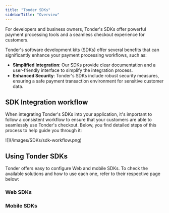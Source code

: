 ```yaml
---
title: "Tonder SDKs"
sidebarTitle: "Overview"
---
```


For developers and business owners, Tonder's SDKs offer powerful payment processing tools and a seamless checkout experience for customers.

Tonder's software development kits (SDKs) offer several benefits that can significantly enhance your payment processing workflows, such as:

- **Simplified Integration**: Our SDKs provide clear documentation and a user-friendly interface to simplify the integration process.
- **Enhanced Security**: Tonder's SDKs include robust security measures, ensuring a safe payment transaction environment for sensitive customer data.

## SDK Integration workflow

When integrating Tonder's SDKs into your application, it's important to follow a consistent workflow to ensure that your customers are able to seamlessly use Tonder's checkout. Below, you find detailed steps of this process to help guide you through it:

<Frame>![](/images/SDKs/sdk-workflow.png) </Frame>

## Using Tonder SDKs

Tonder offers easy to configure Web and mobile SDKs. To check the available solutions and how to use each one, refer to their respective page below:

### Web SDKs

<CardGroup cols={1}>
  <Card title="JS SDK" icon="js" href="./web/js-sdk"/>
</CardGroup>
  
### Mobile SDKs

<CardGroup cols={2}>
  <Card title="Ionic SDK Lite" icon="mobile" href="./mobile/ionic-sdk-lite"/>
  <Card title="Ionic SDK Full" icon="mobile" href="./mobile/ionic-sdk-full"/>
</CardGroup>
<CardGroup cols={2}>
  <Card title="Flutter SDK Lite" icon="mobile" href="./mobile/flutter/flutter-sdk-lite"/>
  <Card title="Flutter SDK Full" icon="mobile" href="./mobile/flutter/flutter-sdk-full"/>
</CardGroup>
